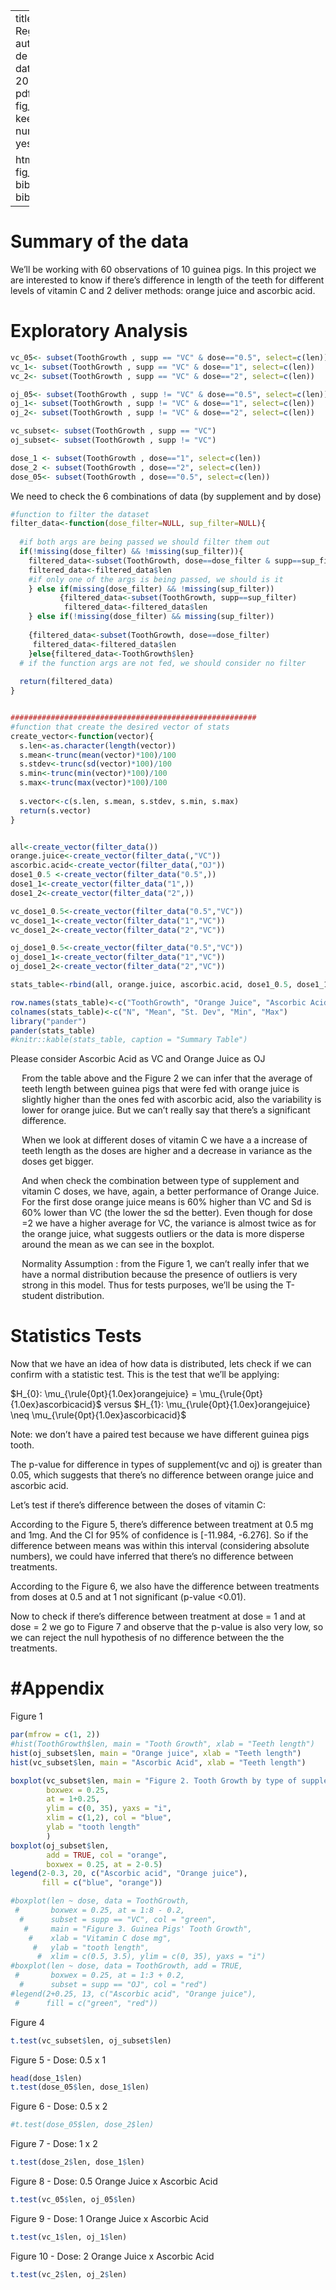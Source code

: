 
---
title: "Linear Regression"
author: "Andresa de Andrade"
date: "August 15, 2014"
output:
  pdf_document:
    fig_caption: yes
    keep_tex: yes
    number_sections: yes
    toc: yes
    
  html_document:
    fig_caption: yes
    bibliography: bibliography.bib
---

<div id="toc">
<ul><li>
\newpage 

# <a href="#toc_1">Summary of the data</a>


We'll be working with 60 observations of 10 guinea pigs. In this project we are interested to know if there's difference in length of the teeth for different levels of vitamin C and 2 deliver methods: orange juice and ascorbic acid.

</li></ul>
<ul> <li>


# <a href="#toc_1">Exploratory Analysis</a>

```r
vc_05<- subset(ToothGrowth , supp == "VC" & dose=="0.5", select=c(len))
vc_1<- subset(ToothGrowth , supp == "VC" & dose=="1", select=c(len))
vc_2<- subset(ToothGrowth , supp == "VC" & dose=="2", select=c(len))

oj_05<- subset(ToothGrowth , supp != "VC" & dose=="0.5", select=c(len))
oj_1<- subset(ToothGrowth , supp != "VC" & dose=="1", select=c(len))
oj_2<- subset(ToothGrowth , supp != "VC" & dose=="2", select=c(len))

vc_subset<- subset(ToothGrowth , supp == "VC")
oj_subset<- subset(ToothGrowth , supp != "VC")

dose_1 <- subset(ToothGrowth , dose=="1", select=c(len))
dose_2 <- subset(ToothGrowth , dose=="2", select=c(len))
dose_05<- subset(ToothGrowth , dose=="0.5", select=c(len))

```

We need to check  the 6 combinations of data (by supplement and by dose)

```r

#function to filter the dataset
filter_data<-function(dose_filter=NULL, sup_filter=NULL){
  
  #if both args are being passed we should filter them out
  if(!missing(dose_filter) && !missing(sup_filter)){
    filtered_data<-subset(ToothGrowth, dose==dose_filter & supp==sup_filter)
    filtered_data<-filtered_data$len
    #if only one of the args is being passed, we should is it
    } else if(missing(dose_filter) && !missing(sup_filter))
           {filtered_data<-subset(ToothGrowth, supp==sup_filter) 
            filtered_data<-filtered_data$len
    } else if(!missing(dose_filter) && missing(sup_filter)) 
      
    {filtered_data<-subset(ToothGrowth, dose==dose_filter)
     filtered_data<-filtered_data$len
    }else{filtered_data<-ToothGrowth$len}
  # if the function args are not fed, we should consider no filter
  
  return(filtered_data)
}


#######################################################
#function that create the desired vector of stats
create_vector<-function(vector){
  s.len<-as.character(length(vector))
  s.mean<-trunc(mean(vector)*100)/100
  s.stdev<-trunc(sd(vector)*100)/100
  s.min<-trunc(min(vector)*100)/100
  s.max<-trunc(max(vector)*100)/100
  
  s.vector<-c(s.len, s.mean, s.stdev, s.min, s.max)
  return(s.vector)
}


all<-create_vector(filter_data())
orange.juice<-create_vector(filter_data(,"VC"))
ascorbic.acid<-create_vector(filter_data(,"OJ"))
dose1_0.5 <-create_vector(filter_data("0.5",))
dose1_1<-create_vector(filter_data("1",))
dose1_2<-create_vector(filter_data("2",))

vc_dose1_0.5<-create_vector(filter_data("0.5","VC"))
vc_dose1_1<-create_vector(filter_data("1","VC"))
vc_dose1_2<-create_vector(filter_data("2","VC"))

oj_dose1_0.5<-create_vector(filter_data("0.5","VC"))
oj_dose1_1<-create_vector(filter_data("1","VC"))
oj_dose1_2<-create_vector(filter_data("2","VC"))

stats_table<-rbind(all, orange.juice, ascorbic.acid, dose1_0.5, dose1_1, dose1_2, vc_dose1_0.5, vc_dose1_1, vc_dose1_2, oj_dose1_0.5, oj_dose1_1, oj_dose1_2)

row.names(stats_table)<-c("ToothGrowth", "Orange Juice", "Ascorbic Acid", "Dose = 0.5", "Dose = 1", "Dose = 2" , "VC Dose  = 0.5", "VC Dose = 1", "VC Dose =2", "OJ Dose = 0.5", "OJ Dose = 1", "OJ Dose =2")
colnames(stats_table)<-c("N", "Mean", "St. Dev", "Min", "Max")
library("pander")
pander(stats_table)
#knitr::kable(stats_table, caption = "Summary Table")
```

Please consider Ascorbic Acid as VC and Orange Juice as OJ
\begin{table}[!htbp] \centering 
  \caption{Summary Table} 
  \label{} 
\begin{tabular}{@{\extracolsep{5pt}}lccccc} 
\\[-1.8ex]\hline 
\hline \\[-1.8ex] 
Statistic & \multicolumn{1}{c}{N} & \multicolumn{1}{c}{Mean} & \multicolumn{1}{c}{St. Dev.} & \multicolumn{1}{c}{Min} & \multicolumn{1}{c}{Max} \\ 
\hline \\[-1.8ex] 
Toothlength & 60   & 18.813 & 7.649 & 4.200 & 33.900 \\ 
\hline \\[-1.8ex]
Orange Juice & 30  & 20.660 & 6.605 & 8.200 & 30.900 \\
\hline \\[-1.8ex]
Ascorbic Acid & 30 & 16.960 & 8.266 & 4.200 & 33.900 \\ \\
\hline \\[-1.8ex]
dose = 0.5    & 20 & 10.605 & 4.499 & 4.200 & 21.500\\
\hline \\[-1.8ex]
dose = 1      & 20 & 19.730 & 4.415 & 13.60 & 27.300\\
\hline \\[-1.8ex]
dose = 2      & 20 & 26.100 & 3.774 & 18.50 & 33.900\\  \\
\hline \\[-1.8ex]
VC-dose = 0.5 & 10 & 07.980 & 2.746 & 4.200 & 11.500 \\
\hline \\[-1.8ex]
VC-dose = 1   & 10 & 16.770 & 2.515 & 13.60 & 22.500 \\
\hline \\[-1.8ex]
VC-dose = 2   & 10 & 26.140 & 4.797 & 18.50 & 33.900 \\ \\
\hline \\[-1.8ex]
OJ-dose = 0.5 & 10 & 13.230 & 4.459 & 8.200 & 21.500 \\
\hline \\[-1.8ex]
OJ-dose = 1   & 10 & 22.700 & 3.911 & 14.50 & 27.300 \\
\hline \\[-1.8ex]
OJ-dose = 2   & 10 & 26.060 & 2.655 & 22.40 & 30.900 \\
\hline \\[-1.8ex]
\end{tabular} 
\end{table} 


- From the table above and the Figure 2 we can infer that the average of teeth length between guinea pigs that were fed with orange juice is slightly higher than the ones fed with ascorbic acid, also the variability is lower for orange juice. But we can't really say that there's a significant difference.
- When we look at different doses of vitamin C we have a a increase of teeth length as the doses are higher and a decrease in variance as the doses get bigger. 
- And when check the combination between type of supplement and vitamin C doses, we have, again, a better performance of Orange Juice. For the first dose orange juice means is 60% higher than VC and Sd is 60% lower than VC (the lower the sd the better). Even though for dose =2 we have a higher average for VC, the variance is almost twice as for the orange juice, what suggests outliers or the data is more disperse around the mean as we can see in the boxplot.

 - Normality Assumption : from the Figure 1, we can't really infer that we have a normal distribution because the presence of outliers is very strong in this model. Thus for tests purposes, we'll be using the T-student distribution.

</li></ul>
<ul> <li>


# <a href="#toc_1">Statistics Tests</a>


Now that we have an idea of how data is distributed, lets check if we can confirm with a statistic test. This is the test that we'll be applying:

\def\oj{\rule{0pt}{1.0ex}orangejuice}
\def\vc{\rule{0pt}{1.0ex}ascorbicacid}
$H_{0}: \mu_{\oj} = \mu_{\vc}$ versus $H_{1}: \mu_{\oj} \neq \mu_{\vc}$

Note: we don't have a paired test because we have different guinea pigs tooth.


The p-value for difference in types of supplement(vc and oj) is greater than 0.05, which suggests that there's no difference between orange juice and ascorbic acid.

Let's test if there's difference between the doses of vitamin C:

According to the Figure 5, there's difference between treatment at 0.5 mg and 1mg. And the CI for 95% of confidence is [-11.984, -6.276]. So if the difference between means was within this interval (considering absolute numbers), we could have inferred that there's no difference between treatments.

According to the Figure 6, we also have the difference between treatments from doses at 0.5 and at 1 not significant (p-value <0.01).

Now to check if there's difference between treatment at dose = 1 and at dose = 2 we go to Figure 7 and observe that the p-value is also very low, so we can reject the null hypothesis of no difference between the the treatments.



 
\newpage
</li></ul>
<ul> <li>


# <a href="#toc_1">#Appendix</a>


Figure 1

```r
par(mfrow = c(1, 2))
#hist(ToothGrowth$len, main = "Tooth Growth", xlab = "Teeth length")
hist(oj_subset$len, main = "Orange juice", xlab = "Teeth length")
hist(vc_subset$len, main = "Ascorbic Acid", xlab = "Teeth length")
```


```r

boxplot(vc_subset$len, main = "Figure 2. Tooth Growth by type of supplement",  
        boxwex = 0.25, 
        at = 1+0.25,
        ylim = c(0, 35), yaxs = "i",
        xlim = c(1,2), col = "blue",
        ylab = "tooth length"
        )
boxplot(oj_subset$len,  
        add = TRUE, col = "orange",
        boxwex = 0.25, at = 2-0.5)
legend(2-0.3, 20, c("Ascorbic acid", "Orange juice"),
       fill = c("blue", "orange"))
```


```r
#boxplot(len ~ dose, data = ToothGrowth,
 #       boxwex = 0.25, at = 1:8 - 0.2,
  #      subset = supp == "VC", col = "green",
   #     main = "Figure 3. Guinea Pigs' Tooth Growth",
    #    xlab = "Vitamin C dose mg",
     #   ylab = "tooth length",
      #  xlim = c(0.5, 3.5), ylim = c(0, 35), yaxs = "i")
#boxplot(len ~ dose, data = ToothGrowth, add = TRUE,
 #       boxwex = 0.25, at = 1:3 + 0.2,
  #      subset = supp == "OJ", col = "red")
#legend(2+0.25, 13, c("Ascorbic acid", "Orange juice"),
 #      fill = c("green", "red"))
```




Figure 4
```r
t.test(vc_subset$len, oj_subset$len)
```





 Figure 5 - Dose: 0.5 x 1 
 
```r
head(dose_1$len)
t.test(dose_05$len, dose_1$len)
``` 

Figure 6 - Dose: 0.5 x 2
  
```r
#t.test(dose_05$len, dose_2$len)
```
Figure 7 - Dose: 1 x 2
  
```r
t.test(dose_2$len, dose_1$len)
```


Figure 8 - Dose: 0.5 Orange Juice x Ascorbic Acid
  
```r
t.test(vc_05$len, oj_05$len)
```


Figure 9 - Dose: 1 Orange Juice x Ascorbic Acid
  
```r
t.test(vc_1$len, oj_1$len)
```

Figure 10 - Dose: 2 Orange Juice x Ascorbic Acid
  
```r
t.test(vc_2$len, oj_2$len)
```


</li></ul>
</li></ul>
</div>